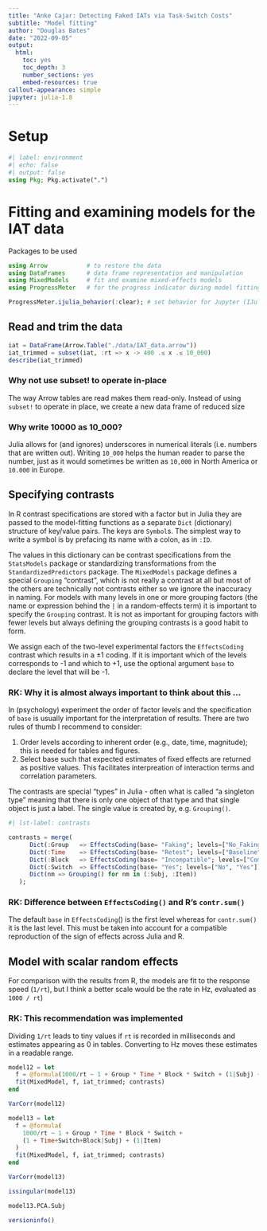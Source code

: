 ```yaml
---
title: "Anke Cajar: Detecting Faked IATs via Task-Switch Costs"
subtitle: "Model fitting"
author: "Douglas Bates"
date: "2022-09-05"
output: 
  html:
    toc: yes
    toc_depth: 3
    number_sections: yes
    embed-resources: true
callout-appearance: simple
jupyter: julia-1.8
---
```


# Setup

```julia
#| label: environment
#| echo: false
#| output: false
using Pkg; Pkg.activate(".")
```

# Fitting and examining models for the IAT data

Packages to be used

```julia
using Arrow           # to restore the data
using DataFrames      # data frame representation and manipulation
using MixedModels     # fit and examine mixed-effects models
using ProgressMeter   # for the progress indicator during model fitting

ProgressMeter.ijulia_behavior(:clear); # set behavior for Jupyter (IJulia)
```

## Read and trim the data

```julia
iat = DataFrame(Arrow.Table("./data/IAT_data.arrow"))
iat_trimmed = subset(iat, :rt => x -> 400 .≤ x .≤ 10_000)
describe(iat_trimmed)
```

::: {.callout-note collapse="true"}
### Why not use subset! to operate in-place

The way Arrow tables are read makes them read-only.
Instead of using `subset!` to operate in place, we create a new data frame of reduced size
:::

::: {.callout-note collapse="true"}
### Why write 10000 as 10_000?

Julia allows for (and ignores) underscores in numerical literals (i.e. numbers that are written out).
Writing `10_000` helps the human reader to parse the number, just as it would sometimes be written as `10,000` in North America or `10.000` in Europe.
:::

## Specifying contrasts

In R contrast specifications are stored with a factor but in Julia they are passed to the model-fitting functions as a separate `Dict` (dictionary) structure of key/value pairs.
The keys are `Symbol`s.
The simplest way to write a symbol is by prefacing its name with a colon, as in `:ID`.

The values in this dictionary can be contrast specifications from the `StatsModels` package or standardizing transformations from the `StandardizedPredictors` package.
The `MixedModels` package defines a special `Grouping` "contrast", which is not really a contrast at all but most of the others are technically not contrasts either so we ignore the inaccuracy in naming.
For models with many levels in one or more grouping factors (the name or expression behind the `|` in a random-effects term) it is important to specify the `Grouping` contrast.
It is not as important for grouping factors with fewer levels but always defining the grouping contrasts is a good habit to form.

We assign each of the two-level experimental factors the `EffectsCoding` contrast which results in a $\pm 1$ coding.
If it is important which of the levels corresponds to -1 and which to +1, use the optional argument `base` to declare the level that will be -1. 

:::{.callout-note collapse="true"}
### RK: Why it is almost always important to think about this ...

In (psychology) experiment the order of factor levels and the specification of `base` is usually important for the interpretation of results. There are two rules of thumb I recommend to consider:

1. Order levels according to inherent order (e.g., date, time, magnitude); this is needed for tables and figures.
2. Select base such that expected estimates of fixed effects are returned as positive values. This facilitates interpreation of interaction terms and correlation parameters. 
:::

The contrasts are special "types" in Julia - often what is called "a singleton type" meaning that there is only one object of that type and that single object is just a label.
The single value is created by, e.g. `Grouping()`.

```julia
#| lst-label: contrasts

contrasts = merge(
      Dict(:Group   => EffectsCoding(base= "Faking"; levels=["No_Faking", "Faking"])),
      Dict(:Time    => EffectsCoding(base= "Retest"; levels=["Baseline", "Retest"])),
      Dict(:Block   => EffectsCoding(base= "Incompatible"; levels=["Compatible", "Incompatible"])),
      Dict(:Switch  => EffectsCoding(base= "Yes"; levels=["No", "Yes"])),
      Dict(nm => Grouping() for nm in (:Subj, :Item))
   );
```

:::{.callout-note collapse="true"}
### RK: Difference between `EffectsCoding()` and R's `contr.sum()`

The default `base` in `EffectsCoding`() is the first level whereas for `contr.sum()` it is the last level. This must be taken into account for a compatible reproduction of the sign of effects across Julia and R. 
:::


## Model with scalar random effects

For comparison with the results from R, the models are fit to the response speed (`1/rt`), but 
I think a better scale would be the rate in Hz, evaluated as `1000 / rt`)

::: {.callout-note collapse="true"}
### RK: This recommendation was implemented

Dividing `1/rt` leads to tiny values if `rt` is recorded in milliseconds and estimates appearing as 0 in tables. Converting to Hz moves these estimates in a readable range.
:::

```julia
model12 = let
  f = @formula(1000/rt ~ 1 + Group * Time * Block * Switch + (1|Subj) + (1|Item))
  fit(MixedModel, f, iat_trimmed; contrasts)
end
```

```julia
VarCorr(model12)
```


```julia
model13 = let
  f = @formula(
    1000/rt ~ 1 + Group * Time * Block * Switch +
    (1 + Time+Switch+Block|Subj) + (1|Item)
  )
  fit(MixedModel, f, iat_trimmed; contrasts)
end
```

```julia
VarCorr(model13)
```

```julia
issingular(model13)
```

```julia
model13.PCA.Subj
```

```julia
versioninfo()
```
